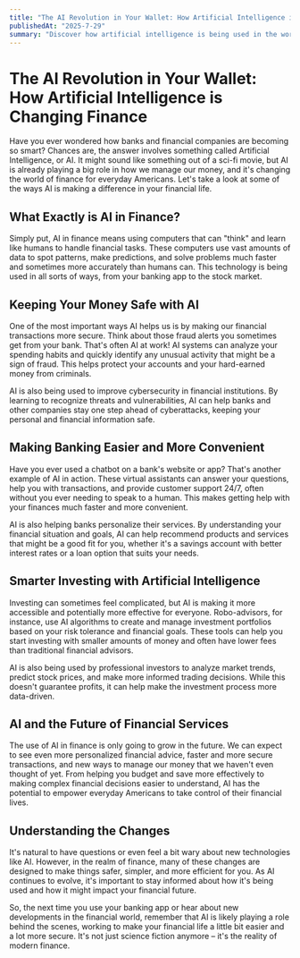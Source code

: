 ```yaml
---
title: "The AI Revolution in Your Wallet: How Artificial Intelligence is Changing Finance"
publishedAt: "2025-7-29"
summary: "Discover how artificial intelligence is being used in the world of finance, from keeping your money safe to making investing easier, explained in simple terms for everyone."
---
```


# The AI Revolution in Your Wallet: How Artificial Intelligence is Changing Finance

Have you ever wondered how banks and financial companies are becoming so smart? Chances are, the answer involves something called Artificial Intelligence, or AI. It might sound like something out of a sci-fi movie, but AI is already playing a big role in how we manage our money, and it's changing the world of finance for everyday Americans. Let's take a look at some of the ways AI is making a difference in your financial life.

## What Exactly is AI in Finance?

Simply put, AI in finance means using computers that can "think" and learn like humans to handle financial tasks. These computers use vast amounts of data to spot patterns, make predictions, and solve problems much faster and sometimes more accurately than humans can. This technology is being used in all sorts of ways, from your banking app to the stock market.

## Keeping Your Money Safe with AI

One of the most important ways AI helps us is by making our financial transactions more secure. Think about those fraud alerts you sometimes get from your bank. That's often AI at work! AI systems can analyze your spending habits and quickly identify any unusual activity that might be a sign of fraud. This helps protect your accounts and your hard-earned money from criminals.

AI is also being used to improve cybersecurity in financial institutions. By learning to recognize threats and vulnerabilities, AI can help banks and other companies stay one step ahead of cyberattacks, keeping your personal and financial information safe.

## Making Banking Easier and More Convenient

Have you ever used a chatbot on a bank's website or app? That's another example of AI in action. These virtual assistants can answer your questions, help you with transactions, and provide customer support 24/7, often without you ever needing to speak to a human. This makes getting help with your finances much faster and more convenient.

AI is also helping banks personalize their services. By understanding your financial situation and goals, AI can help recommend products and services that might be a good fit for you, whether it's a savings account with better interest rates or a loan option that suits your needs.

## Smarter Investing with Artificial Intelligence

Investing can sometimes feel complicated, but AI is making it more accessible and potentially more effective for everyone. Robo-advisors, for instance, use AI algorithms to create and manage investment portfolios based on your risk tolerance and financial goals. These tools can help you start investing with smaller amounts of money and often have lower fees than traditional financial advisors.

AI is also being used by professional investors to analyze market trends, predict stock prices, and make more informed trading decisions. While this doesn't guarantee profits, it can help make the investment process more data-driven.

## AI and the Future of Financial Services

The use of AI in finance is only going to grow in the future. We can expect to see even more personalized financial advice, faster and more secure transactions, and new ways to manage our money that we haven't even thought of yet. From helping you budget and save more effectively to making complex financial decisions easier to understand, AI has the potential to empower everyday Americans to take control of their financial lives.

## Understanding the Changes

It's natural to have questions or even feel a bit wary about new technologies like AI. However, in the realm of finance, many of these changes are designed to make things safer, simpler, and more efficient for you. As AI continues to evolve, it's important to stay informed about how it's being used and how it might impact your financial future.

So, the next time you use your banking app or hear about new developments in the financial world, remember that AI is likely playing a role behind the scenes, working to make your financial life a little bit easier and a lot more secure. It's not just science fiction anymore – it's the reality of modern finance.
